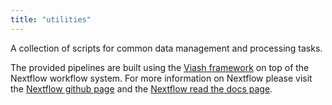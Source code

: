 ```yaml
---
title: "utilities"
---
```



A collection of scripts for common data management and processing tasks.

The provided pipelines are built using the [Viash framework](http://www.viash.io) on top of the 
Nextflow workflow system. For more information on Nextflow please visit the [Nextflow github page](https://github.com/nextflow-io/nextflow) 
and the [Nextflow read the docs page](https://www.nextflow.io/docs/latest/index.html).
